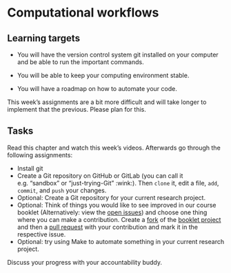 # Computational workflows

::: {.callout-note}
## Learning targets

- You will have the version control system git installed on your computer and be able to run the important commands.

- You will be able to keep your computing environment stable.

- You will have a roadmap on how to automate your code. 
:::

::: {.callout-important}
This week's assignments are a bit more difficult and will take longer to implement
that the previous. Please plan for this.
:::

::: {.callout-caution}
## Tasks

Read this chapter and watch this week's videos. 
Afterwards go through the following assignments:

- Install git
- Create a Git repository on GitHub or GitLab (you can call it e.g. "sandbox" or "just-trying-Git" :wink:). Then `clone` it, edit a file, `add`, `commit`, and `push` your changes.
- Optional: Create a Git repository for your current research project.
- Optional: Think of things you would like to see improved in our course booklet (Alternatively: view the [open issues](https://github.com/BERD-NFDI/BERD-reproducible-research-course/issues)) and choose one thing where you can make a contribution. Create a [fork](https://github.com/BERD-NFDI/BERD-reproducible-research-course/fork) of the [booklet project](https://github.com/BERD-NFDI/BERD-reproducible-research-course) and then a [pull request](https://github.com/BERD-NFDI/BERD-reproducible-research-course/pulls) with your contribution and mark it in the respective issue.
- Optional: try using Make to automate something in your current research project.

Discuss your progress with your accountability buddy. 
:::